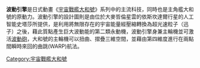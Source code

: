 '''波動引擎'''是日式動畫《[[宇宙戰艦大和號|宇宙戰艦大和號]]》系列中的主流科技，同時也是主角艦大和號的原動力。波動引擎的設計圖則是由位於大麥哲倫星雲的依斯坎達爾行星的人工智能史塔莎所提供，是利用將無限存在的宇宙能量經壓縮轉換為超光速粒子（迅子）之後，藉此質點產生巨大波動能的第二類永動機，波動引擎身兼主輪機並可激活[[波動砲|波動砲]]，大和號的主輪機可以扭曲、摺疊三維空間，並藉由第四維度進行在兩點間瞬時來回的曲跳(WARP)航法。

[[Category:宇宙戰艦大和號|Category:宇宙戰艦大和號]]